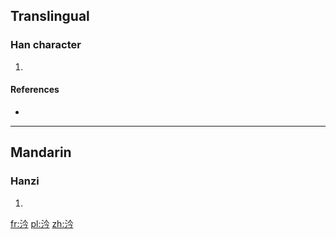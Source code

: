 ==Translingual==

===Han character===
{{Han char|rn=85|rad=水|as=04|sn=7|four=|canj=EOIN}}

# {{defn|Han|sort=水04}}

====References====
* {{Han ref|kx=0608.060|dkj=17166|dj=1001.100|hdz=31568.050|uh=6C75|ud=27765}}

----

==Mandarin==

===Hanzi===
{{cmn-hanzi|pin=[[gàn]] ([[gan4]])|wg=kan<sup>4</sup>}}

# {{defn|lang=cmn|sort=水04}}

[[fr:汵]]
[[pl:汵]]
[[zh:汵]]